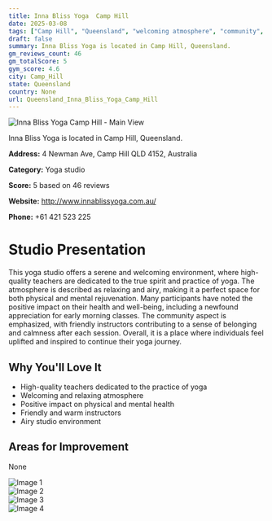 ```yaml
---
title: Inna Bliss Yoga  Camp Hill
date: 2025-03-08
tags: ["Camp Hill", "Queensland", "welcoming atmosphere", "community", "Camp Hill"]  
draft: false
summary: Inna Bliss Yoga is located in Camp Hill, Queensland.
gm_reviews_count: 46
gm_totalScore: 5
gym_score: 4.6
city: Camp_Hill
state: Queensland
country: None
url: Queensland_Inna_Bliss_Yoga_Camp_Hill
---
```


<div className="aspect-[16/9] relative my-8">
  <img 
    src="https://lh5.googleusercontent.com/p/AF1QipO3MVNfa57G4wdxz2co3PkFGwX_TDQqhtz9h2GR=w1920-h1080-k-no"
    alt="Inna Bliss Yoga  Camp Hill - Main View"
    className="object-cover absolute inset-0 w-full h-full rounded-lg"
  />
</div>

Inna Bliss Yoga is located in Camp Hill, Queensland.

**Address:** 4 Newman Ave, Camp Hill QLD 4152, Australia

**Category:** Yoga studio

**Score:** 5 based on 46 reviews

**Website:** http://www.innablissyoga.com.au/

**Phone:** +61 421 523 225

# Studio Presentation

This yoga studio offers a serene and welcoming environment, where high-quality teachers are dedicated to the true spirit and practice of yoga. The atmosphere is described as relaxing and airy, making it a perfect space for both physical and mental rejuvenation. Many participants have noted the positive impact on their health and well-being, including a newfound appreciation for early morning classes. The community aspect is emphasized, with friendly instructors contributing to a sense of belonging and calmness after each session. Overall, it is a place where individuals feel uplifted and inspired to continue their yoga journey.



## Why You'll Love It

- High-quality teachers dedicated to the practice of yoga
- Welcoming and relaxing atmosphere
- Positive impact on physical and mental health
- Friendly and warm instructors
- Airy studio environment

## Areas for Improvement

None

<div className="grid grid-cols-1 xl:grid-cols-2 gap-4 my-8">
<div className="aspect-[4/3] relative"><img src="https://lh5.googleusercontent.com/p/AF1QipPAzg71AiCjkKA-gYOKjj2KH2DRjn-LfDHnauAx=w1920-h1080-k-no" alt="Image 1" className="object-cover absolute inset-0 w-full h-full rounded-lg" /></div>
<div className="aspect-[4/3] relative"><img src="https://lh5.googleusercontent.com/p/AF1QipPZwHB3KiS99duDSKVO39WiL8Li2rvjNb0B178k=w1920-h1080-k-no" alt="Image 2" className="object-cover absolute inset-0 w-full h-full rounded-lg" /></div>
<div className="aspect-[4/3] relative"><img src="https://lh5.googleusercontent.com/p/AF1QipPiqY_b0Tq5bhjxNCOvcpOb1zfu13LouoFiisoE=w1920-h1080-k-no" alt="Image 3" className="object-cover absolute inset-0 w-full h-full rounded-lg" /></div>
<div className="aspect-[4/3] relative"><img src="https://streetviewpixels-pa.googleapis.com/v1/thumbnail?panoid=_XDOJE9QR_puCJCqVDYtAg&cb_client=maps_sv.tactile.gps&w=203&h=100&yaw=342.4256&pitch=0&thumbfov=100" alt="Image 4" className="object-cover absolute inset-0 w-full h-full rounded-lg" /></div>
</div>